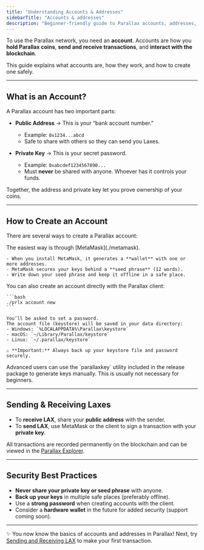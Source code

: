 ```yaml
---
title: "Understanding Accounts & Addresses"
sidebarTitle: "Accounts & addresses"
description: "Beginner-friendly guide to Parallax accounts, addresses, and keys."
---
```


To use the Parallax network, you need an **account**. Accounts are how you **hold Parallax coins**, **send and receive transactions**, and **interact with the blockchain**.

This guide explains what accounts are, how they work, and how to create one safely.

---

## What is an Account?

A Parallax account has two important parts:

- **Public Address** → This is your “bank account number.”  
  - Example: `0x1234...abcd`  
  - Safe to share with others so they can send you Laxes.  

- **Private Key** → This is your secret password.  
  - Example: `0xabcdef1234567890...`  
  - Must **never** be shared with anyone. Whoever has it controls your funds.  

Together, the address and private key let you prove ownership of your coins.

---

## How to Create an Account

There are several ways to create a Parallax account:

<Steps>
  <Step title="Using MetaMask (recommended)">
    The easiest way is through [MetaMask](./metamask).  

    - When you install MetaMask, it generates a **wallet** with one or more addresses.  
    - MetaMask secures your keys behind a **seed phrase** (12 words).  
    - Write down your seed phrase and keep it offline in a safe place.  
  </Step>

  <Step title="Using the Parallax client">
    You can also create an account directly with the Parallax client:

    ```bash
    ./prlx account new
    ```

    You’ll be asked to set a password.  
    The account file (keystore) will be saved in your data directory:
    - Windows: `%LOCALAPPDATA%\Parallax\keystore`  
    - macOS: `~/Library/Parallax/keystore`  
    - Linux: `~/.parallax/keystore`  

    ⚠️ **Important:** Always back up your keystore file and password securely.
  </Step>

  <Step title="Using parallaxkey (advanced)">
    Advanced users can use the `parallaxkey` utility included in the release package to generate keys manually. This is usually not necessary for beginners.
  </Step>
</Steps>

---

## Sending & Receiving Laxes

- To **receive LAX**, share your **public address** with the sender.  
- To **send LAX**, use MetaMask or the client to sign a transaction with your **private key**.  

All transactions are recorded permanently on the blockchain and can be viewed in the [Parallax Explorer](https://explorer.parallaxchain.org).

---

## Security Best Practices

- **Never share your private key or seed phrase** with anyone.  
- **Back up your keys** in multiple safe places (preferably offline).  
- Use a **strong password** when creating accounts with the client.  
- Consider a **hardware wallet** in the future for added security (support coming soon).  

---

✨ You now know the basics of accounts and addresses in Parallax! Next, try [Sending and Receiving LAX](./send-and-reveive) to make your first transaction.
